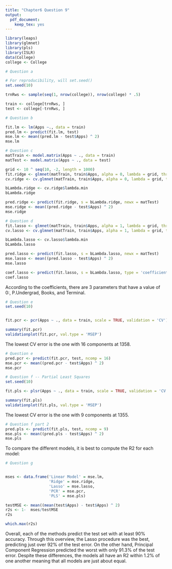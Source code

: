 ```yaml
---
title: "Chapter6 Question 9"
output: 
  pdf_document: 
    keep_tex: yes
---
```


```r
library(leaps)
library(glmnet)
library(pls)
library(ISLR)
data(College)
college <- College
```

```r
# Question a

# For reproducibility, will set.seed()
set.seed(10)

trnRws <- sample(seq(1, nrow(college)), nrow(college) * .5)

train <- college[trnRws, ]
test <- college[-trnRws, ]
```


```r
# Question b

fit.lm <- lm(Apps ~., data = train)
pred.lm <- predict(fit.lm, test)
mse.lm <- mean((pred.lm - test$Apps) ^ 2)
mse.lm
```


```r
# Question c
matTrain <- model.matrix(Apps ~ ., data = train)
matTest <- model.matrix(Apps ~ ., data = test)

grid <- 10 ^ seq(10, -2, length = 1000)
fit.ridge <- glmnet(matTrain, train$Apps, alpha = 0, lambda = grid, thresh = 1e-12)
cv.ridge <- cv.glmnet(matTrain, train$Apps, alpha = 0, lambda = grid, thresh = 1e-12)

bLambda.ridge <- cv.ridge$lambda.min
bLambda.ridge

pred.ridge <- predict(fit.ridge, s = bLambda.ridge, newx = matTest)
mse.ridge <- mean((pred.ridge - test$Apps) ^ 2)
mse.ridge
```


```r
# Question d
fit.lasso <- glmnet(matTrain, train$Apps, alpha = 1, lambda = grid, thresh = 1e-12)
cv.lasso <- cv.glmnet(matTrain, train$Apps, alpha = 1, lambda = grid, thresh = 1e-12)

bLambda.lasso <- cv.lasso$lambda.min
bLambda.lasso

pred.lasso <- predict(fit.lasso, s = bLambda.lasso, newx = matTest)
mse.lasso <- mean((pred.lasso - test$Apps) ^ 2)
mse.lasso

coef.lasso <- predict(fit.lasso, s = bLambda.lasso, type = 'coefficients')
coef.lasso
```
According to the coefficients, there are 3 parameters that have a value 
of 0:, P.Undergrad, Books, and Terminal.


```r
# Question e
set.seed(10)


fit.pcr <- pcr(Apps ~ ., data = train, scale = TRUE, validation = 'CV')

summary(fit.pcr)
validationplot(fit.pcr, val.type = 'MSEP')
```

The lowest CV error is the one with 16 components at 1358.

```r
# Question e
pred.pcr <- predict(fit.pcr, test, ncomp = 16)
mse.pcr <- mean((pred.pcr - test$Apps) ^ 2)
mse.pcr
```


```r
# Question f -- Partial Least Squares
set.seed(10)

fit.pls <- plsr(Apps ~ ., data = train, scale = TRUE, validation = 'CV')

summary(fit.pls)
validationplot(fit.pls, val.type = 'MSEP')
```

The lowest CV error is the one with 9 components at 1355.

```r
# Question f part 2
pred.pls <- predict(fit.pls, test, ncomp = 9)
mse.pls <- mean((pred.pls - test$Apps) ^ 2)
mse.pls
```


To compare the different models, it is best to compute the R2 for each model:
```r
# Question g


mses <- data.frame('Linear Model' = mse.lm,
                   'Ridge' = mse.ridge,
                   'Lasso' = mse.lasso,
                   'PCR' = mse.pcr,
                   'PLS' = mse.pls)

testMSE <- mean((mean(test$Apps) - test$Apps) ^ 2)
r2s <- 1-  mses/testMSE
r2s

which.max(r2s)
```

Overall, each of the methods predict the test set with at least 90% accuracy.
Through this overview, the Lasso procedure was the best, predicting just over
92% of the test error. On the other hand, Principal Component Regression 
predicted the worst with only 91.3% of the test error. Despite these 
differences, the models all have an R2 within 1.2% of one another meaning that
all models are just about equal.


